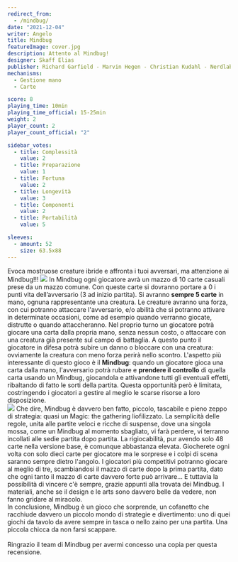 ```yaml
---
redirect_from:
  - /mindbug/
date: "2021-12-04"
writer: Angelo
title: Mindbug
featureImage: cover.jpg
description: Attento al Mindbug!
designer: Skaff Elias
publisher: Richard Garfield - Marvin Hegen - Christian Kudahl - Nerdlab games
mechanisms:
  - Gestione mano
  - Carte

score: 8
playing_time: 10min
playing_time_official: 15-25min
weight: 2
player_count: 2
player_count_official: "2"

sidebar_votes:
  - title: Complessità
    value: 2
  - title: Preparazione
    value: 1
  - title: Fortuna
    value: 2
  - title: Longevità
    value: 3
  - title: Componenti
    value: 2
  - title: Portabilità
    value: 5

sleeves:
  - amount: 52
    size: 63.5x88
---
```


<Setting>
  Evoca mostruose creature ibride e affronta i tuoi avversari, ma attenzione ai
  Mindbug!!!
</Setting>

<img src="./game1.jpg" />

<Rules>
  In Mindbug ogni giocatore avrà un mazzo di 10 carte casuali prese da un mazzo
  comune. Con queste carte si dovranno portare a 0 i punti vita dell’avversario
  (3 ad inizio partita). Si avranno <strong>sempre 5 carte</strong> in mano,
  ognuna rappresentante una creatura. Le creature avranno una forza, con cui
  potranno attaccare l'avversario, e/o abilità che si potranno attivare in
  determinate occasioni, come ad esempio quando verranno giocate, distrutte o
  quando attaccheranno. Nel proprio turno un giocatore potrà giocare una carta
  dalla propria mano, senza nessun costo, o attaccare con una creatura già
  presente sul campo di battaglia. A questo punto il giocatore in difesa potrà
  subire un danno o bloccare con una creatura: ovviamente la creatura con meno
  forza perirà nello scontro. L'aspetto più interessante di questo gioco è il
  <strong>Mindbug</strong>: quando un giocatore gioca una carta dalla mano, l'avversario
  potrà rubare e <strong>prendere il controllo</strong> di quella carta usando un
  Mindbug, giocandola e attivandone tutti gli eventuali effetti, ribaltando di fatto
  le sorti della partita. Questa opportunità però è limitata, costringendo i giocatori
  a gestire al meglio le scarse risorse a loro disposizione.&nbsp;
  <br />
</Rules>

<img src="./game2.jpg" />

<Feedback>
  Che dire, Mindbug è davvero ben fatto, piccolo, tascabile e pieno zeppo di
  strategia: quasi un Magic: the gathering liofilizzato. La semplicità delle
  regole, unita alle partite veloci e ricche di suspense, dove una singola
  mossa, come un Mindbug al momento sbagliato, vi farà perdere, vi terranno
  incollati alle sedie partita dopo partita. La rigiocabilità, pur avendo solo
  48 carte nella versione base, è comunque abbastanza elevata. Giocherete ogni
  volta con solo dieci carte per giocatore ma le sorprese e i colpi di scena
  saranno sempre dietro l'angolo. I giocatori più competitivi potranno giocare
  al meglio di tre, scambiandosi il mazzo di carte dopo la prima partita, dato
  che ogni tanto il mazzo di carte davvero forte può arrivare… E tuttavia la
  possibilità di vincere c'è sempre, grazie appunti alla trovata dei Mindbug. I
  materiali, anche se il design e le arts sono davvero belle da vedere, non
  fanno gridare al miracolo.
  <br />
  In conclusione, Mindbug è un gioco che sorprende, un cofanetto che racchiude
  davvero un piccolo mondo di strategie e divertimento: uno di quei giochi da
  tavolo da avere sempre in tasca o nello zaino per una partita. Una piccola
  chicca da non farsi scappare.
  <br />
  <br />
  Ringrazio <OutboundLink
    href="https://www.kickstarter.com/projects/nerdlab-games/mindbug-first-contact"
    target="_blank"
  >
    il team di Mindbug
  </OutboundLink> per avermi concesso una copia per questa recensione.
</Feedback>

<Instagram id="CXD40k8AKl7" />
